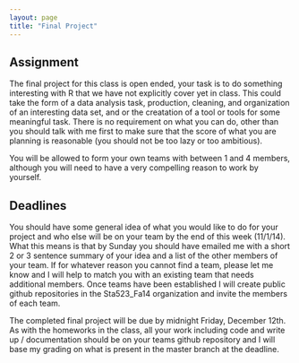 ```yaml
---
layout: page
title: "Final Project"
---
```



## Assignment

The final project for this class is open ended, your task is to do something interesting with R that we have not explicitly cover yet in class. This could take the form of a data analysis task, production, cleaning, and organization of an interesting data set, and or the creatation of a tool or tools for some meaningful task. There is no requirement on what you can do, other than you should talk with me first to make sure that the score of what you are planning is reasonable (you should not be too lazy or too ambitious).

You will be allowed to form your own teams with between 1 and 4 members, although you will need to have a very compelling reason to work by yourself.


## Deadlines

You should have some general idea of what you would like to do for your project and who else will be on your team by the end of this week (11/1/14). What this means is that by Sunday you should have emailed me with a short 2 or 3 sentence summary of your idea and a list of the other members of your team. If for whatever reason you cannot find a team, please let me know and I will help to match you with an existing team that needs additional members. Once teams have been established I will create public github repositories in the Sta523_Fa14 organization and invite the members of each team.

The completed final project will be due by midnight Friday, December 12th. As with the homeworks in the class, all your work including code and write up / documentation should be on your teams github repository and I will base my grading on what is present in the master branch at the deadline. 